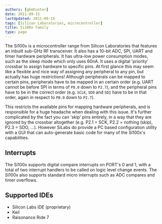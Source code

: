```yaml
---
authors: [gbmhunter]
date: 2011-09-15
lastUpdated: 2011-09-15
tags: [Silicon Laboratories, microcontroller]
title: Si100x Family
type: page
---
```


The Si100x is a microcontroller range from Silicon Laboratories that features an inbuilt sub-GHz RF transceiver. It also has a 10-bit ADC, SPI, UART and timer hardware peripherals. It has ultra-low power consumption modes, such as the sleep mode which only uses 60nA. It uses a digital 'priority' crossbar to assign hardware to specific pins. At first glance this may seem like a flexible and nice way of assigning any peripheral to any pin, but actually has huge restrictions! Although peripherals can be mapped to certain pins, peripherals have to be mapped in an certain order (e.g. UART cannot be before SPI in terms of `P0.0` down to `P2.7`), and the peripheral pins have to be in the correct order (e.g. `SCLK`, `SDO` and `SDI` have to be in that order, again in respect to `P0.0` down to `P2.7`).

This restricts the available pins for mapping hardware peripherals, and is responsible for a huge headache when dealing with this issue. It's further complicated by the fact you can 'skip' pins entirely, in a way that they are ignored by the crossbar altogether (e.g. P2.1 = SCK, P2.2 = nothing (skip), P2.3 = SDO, ...). However SiLabs do provide a PC based configuration utility with a GUI that can auto-generate basic code for many of the Si100x's capabilities.

## Interrupts

The Si100x supports digital compare interrupts on PORT's 0 and 1, with a total of two interrupt handlers to be called on logic level change events. The Si100x also supports standard micro interrupts such as ADC compares and timer overflows.

## Supported IDEs

* Silicon Labs IDE (proprietary)
* Keil
* Raisonance Ride 7
